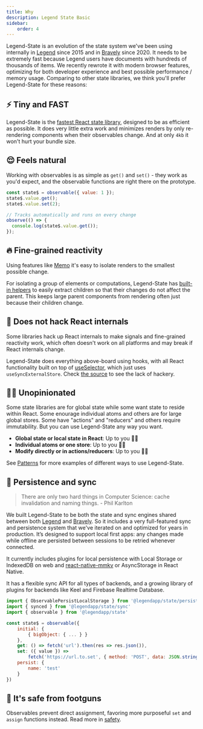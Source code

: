 ```yaml
---
title: Why
description: Legend State Basic
sidebar:
    order: 4
---
```



Legend-State is an evolution of the state system we've been using internally in [Legend](https://www.legendapp.com) since 2015 and in [Bravely](https://www.bravely.io) since 2020. It needs to be extremely fast because Legend users have documents with hundreds of thousands of items. We recently rewrote it with modern browser features, optimizing for both developer experience and best possible performance / memory usage. Comparing to other state libraries, we think you'll prefer Legend-State for these reasons:

## ⚡️ Tiny and FAST

Legend-State is the [fastest React state library](../fast), designed to be as efficient as possible. It does very little extra work and minimizes renders by only re-rendering components when their observables change. And at only `4kb` it won't hurt your bundle size.

## 😌 Feels natural

Working with observables is as simple as `get()` and `set()` - they work as you'd expect, and the observable functions are right there on the prototype.

```jsx
const state$ = observable({ value: 1 });
state$.value.get();
state$.value.set(2);

// Tracks automatically and runs on every change
observe(() => {
  console.log(state$.value.get());
});
```

## 🔥 Fine-grained reactivity

Using features like [Memo](../../react/fine-grained-reactivity#memo) it's easy to isolate renders to the smallest possible change.

<Primitives />

For isolating a group of elements or computations, Legend-State has [built-in helpers](../../react/fine-grained-reactivity) to easily extract children so that their changes do not affect the parent. This keeps large parent components from rendering often just because their children change.

<MemoArrayExample />

## 👷 Does not hack React internals

Some libraries hack up React internals to make signals and fine-grained reactivity work, which often doesn't work on all platforms and may break if React internals change.

Legend-State does everything above-board using hooks, with all React functionality built on top of [useSelector](../../react/react-api#use), which just uses `useSyncExternalStore`. Check [the source](https://github.com/LegendApp/legend-state/blob/main/src/react/useSelector.ts) to see the lack of hackery.

## 🤷‍♀️ Unopinionated

Some state libraries are for global state while some want state to reside within React. Some enourage individual atoms and others are for large global stores. Some have "actions" and "reducers" and others require immutability. But you can use Legend-State any way you want.

- **Global state or local state in React**: Up to you 🤷‍♀️
- **Individual atoms or one store**: Up to you 🤷‍♀️
- **Modify directly or in actions/reducers**: Up to you 🤷‍♀️

See [Patterns](../../guides/patterns) for more examples of different ways to use Legend-State.

## 💾 Persistence and sync

> There are only two hard things in Computer Science: cache invalidation and naming things. - Phil Karlton

We built Legend-State to be both the state and sync engines shared between both [Legend](https://www.legendapp.com) and [Bravely](https://www.bravely.io). So it includes a very full-featured sync and persistence system that we've iterated on and optimized for years in production. It’s designed to support local first apps: any changes made while offline are persisted between sessions to be retried whenever connected.

It currently includes plugins for local persistence with Local Storage or IndexedDB on web and [react-native-mmkv](https://github.com/mrousavy/react-native-mmkv) or AsyncStorage in React Native.

It has a flexible sync API for all types of backends, and a growing library of plugins for backends like Keel and Firebase Realtime Database.

```js
import { ObservablePersistLocalStorage } from '@legendapp/state/persist-plugins/local-storage'
import { synced } from '@legendapp/state/sync'
import { observable } from '@legendapp/state'

const state$ = observable({
    initial: {
        { bigObject: { ... } }
    },
    get: () => fetch('url').then(res => res.json()),
    set: ({ value }) =>
        fetch('https://url.to.set', { method: 'POST', data: JSON.stringify(value) }),
    persist: {
        name: 'test'
    }
})
```

## 🔫 It's safe from footguns

Observables prevent direct assignment, favoring more purposeful `set` and `assign` functions instead. Read more in [safety](../../usage/observable#safety).

